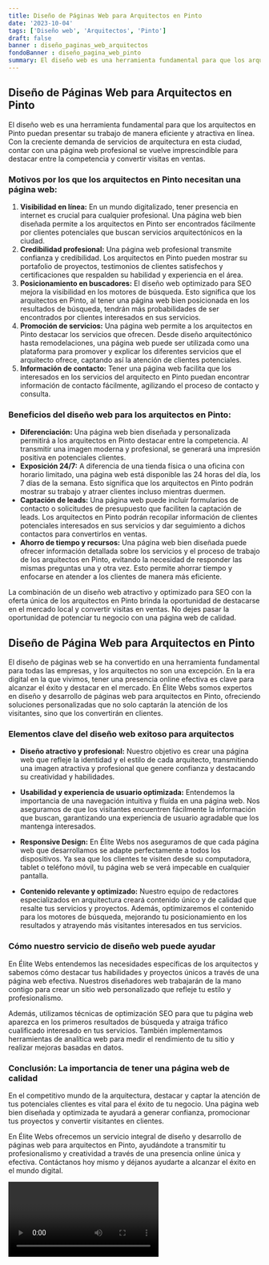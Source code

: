 ```yaml
---
title: Diseño de Páginas Web para Arquitectos en Pinto
date: '2023-10-04'
tags: ['Diseño web', 'Arquitectos', 'Pinto']
draft: false
banner : diseño_paginas_web_arquitectos
fondoBanner : diseño_pagina_web_pinto
summary: El diseño web es una herramienta fundamental para que los arquitectos en Pinto puedan presentar su trabajo de manera eficiente y atractiva en línea. Con la creciente demanda de servicios de arquitectura en esta ciudad, contar con una página web profesional se vuelve imprescindible para destacar entre la competencia y convertir visitas en ventas.
---
```


## Diseño de Páginas Web para Arquitectos en Pinto

El diseño web es una herramienta fundamental para que los arquitectos en Pinto puedan presentar su trabajo de manera eficiente y atractiva en línea. Con la creciente demanda de servicios de arquitectura en esta ciudad, contar con una página web profesional se vuelve imprescindible para destacar entre la competencia y convertir visitas en ventas.

### Motivos por los que los arquitectos en Pinto necesitan una página web:

1. **Visibilidad en línea:** En un mundo digitalizado, tener presencia en internet es crucial para cualquier profesional. Una página web bien diseñada permite a los arquitectos en Pinto ser encontrados fácilmente por clientes potenciales que buscan servicios arquitectónicos en la ciudad.
2. **Credibilidad profesional:** Una página web profesional transmite confianza y credibilidad. Los arquitectos en Pinto pueden mostrar su portafolio de proyectos, testimonios de clientes satisfechos y certificaciones que respalden su habilidad y experiencia en el área.
3. **Posicionamiento en buscadores:** El diseño web optimizado para SEO mejora la visibilidad en los motores de búsqueda. Esto significa que los arquitectos en Pinto, al tener una página web bien posicionada en los resultados de búsqueda, tendrán más probabilidades de ser encontrados por clientes interesados en sus servicios.
4. **Promoción de servicios:** Una página web permite a los arquitectos en Pinto destacar los servicios que ofrecen. Desde diseño arquitectónico hasta remodelaciones, una página web puede ser utilizada como una plataforma para promover y explicar los diferentes servicios que el arquitecto ofrece, captando así la atención de clientes potenciales.
5. **Información de contacto:** Tener una página web facilita que los interesados en los servicios del arquitecto en Pinto puedan encontrar información de contacto fácilmente, agilizando el proceso de contacto y consulta.

### Beneficios del diseño web para los arquitectos en Pinto:

- **Diferenciación:** Una página web bien diseñada y personalizada permitirá a los arquitectos en Pinto destacar entre la competencia. Al transmitir una imagen moderna y profesional, se generará una impresión positiva en potenciales clientes.
- **Exposición 24/7:** A diferencia de una tienda física o una oficina con horario limitado, una página web está disponible las 24 horas del día, los 7 días de la semana. Esto significa que los arquitectos en Pinto podrán mostrar su trabajo y atraer clientes incluso mientras duermen.
- **Captación de leads:** Una página web puede incluir formularios de contacto o solicitudes de presupuesto que faciliten la captación de leads. Los arquitectos en Pinto podrán recopilar información de clientes potenciales interesados en sus servicios y dar seguimiento a dichos contactos para convertirlos en ventas.
- **Ahorro de tiempo y recursos:** Una página web bien diseñada puede ofrecer información detallada sobre los servicios y el proceso de trabajo de los arquitectos en Pinto, evitando la necesidad de responder las mismas preguntas una y otra vez. Esto permite ahorrar tiempo y enfocarse en atender a los clientes de manera más eficiente.

La combinación de un diseño web atractivo y optimizado para SEO con la oferta única de los arquitectos en Pinto brinda la oportunidad de destacarse en el mercado local y convertir visitas en ventas. No dejes pasar la oportunidad de potenciar tu negocio con una página web de calidad.

<GifSeo />

<Cta />

## Diseño de Página Web para Arquitectos en Pinto

El diseño de páginas web se ha convertido en una herramienta fundamental para todas las empresas, y los arquitectos no son una excepción. En la era digital en la que vivimos, tener una presencia online efectiva es clave para alcanzar el éxito y destacar en el mercado. En Élite Webs somos expertos en diseño y desarrollo de páginas web para arquitectos en Pinto, ofreciendo soluciones personalizadas que no solo captarán la atención de los visitantes, sino que los convertirán en clientes.

### Elementos clave del diseño web exitoso para arquitectos

- **Diseño atractivo y profesional:** Nuestro objetivo es crear una página web que refleje la identidad y el estilo de cada arquitecto, transmitiendo una imagen atractiva y profesional que genere confianza y destacando su creatividad y habilidades.

- **Usabilidad y experiencia de usuario optimizada:** Entendemos la importancia de una navegación intuitiva y fluída en una página web. Nos aseguramos de que los visitantes encuentren fácilmente la información que buscan, garantizando una experiencia de usuario agradable que los mantenga interesados.

- **Responsive Design:** En Élite Webs nos aseguramos de que cada página web que desarrollamos se adapte perfectamente a todos los dispositivos. Ya sea que los clientes te visiten desde su computadora, tablet o teléfono móvil, tu página web se verá impecable en cualquier pantalla.

- **Contenido relevante y optimizado:** Nuestro equipo de redactores especializados en arquitectura creará contenido único y de calidad que resalte tus servicios y proyectos. Además, optimizaremos el contenido para los motores de búsqueda, mejorando tu posicionamiento en los resultados y atrayendo más visitantes interesados en tus servicios.

### Cómo nuestro servicio de diseño web puede ayudar

En Élite Webs entendemos las necesidades específicas de los arquitectos y sabemos cómo destacar tus habilidades y proyectos únicos a través de una página web efectiva. Nuestros diseñadores web trabajarán de la mano contigo para crear un sitio web personalizado que refleje tu estilo y profesionalismo.

Además, utilizamos técnicas de optimización SEO para que tu página web aparezca en los primeros resultados de búsqueda y atraiga tráfico cualificado interesado en tus servicios. También implementamos herramientas de analítica web para medir el rendimiento de tu sitio y realizar mejoras basadas en datos.

### Conclusión: La importancia de tener una página web de calidad

En el competitivo mundo de la arquitectura, destacar y captar la atención de tus potenciales clientes es vital para el éxito de tu negocio. Una página web bien diseñada y optimizada te ayudará a generar confianza, promocionar tus proyectos y convertir visitantes en clientes.

En Élite Webs ofrecemos un servicio integral de diseño y desarrollo de páginas web para arquitectos en Pinto, ayudándote a transmitir tu profesionalismo y creatividad a través de una presencia online única y efectiva. Contáctanos hoy mismo y déjanos ayudarte a alcanzar el éxito en el mundo digital.

<Video />

<CtaBot job='Arquitectos' city='Pinto'/>

<Gmaps query='Pinto+españa+maps' />